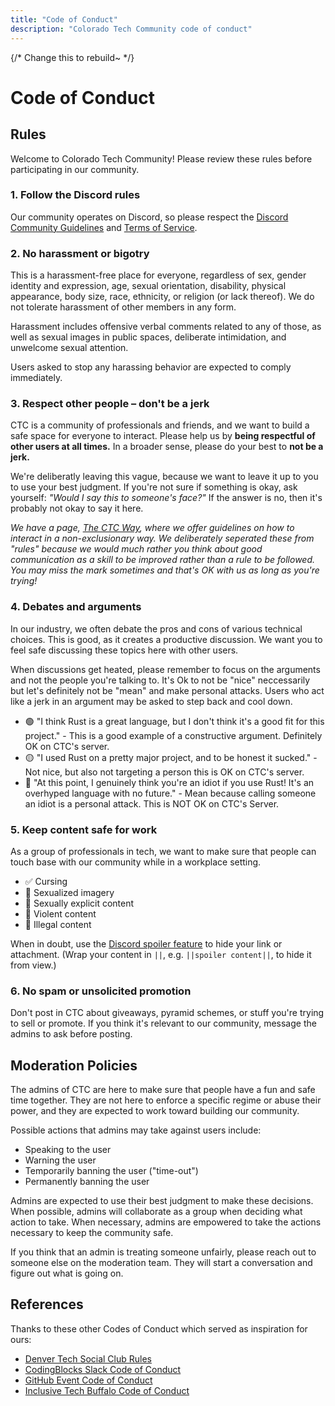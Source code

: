 ```yaml
---
title: "Code of Conduct"
description: "Colorado Tech Community code of conduct"
---
```


{/* Change this to rebuild~ */}

# Code of Conduct

## Rules

Welcome to Colorado Tech Community! Please review these rules before participating in our community.

### 1. Follow the Discord rules

Our community operates on Discord, so please respect the [Discord Community Guidelines](https://discord.com/guidelines) and [Terms of Service](https://discord.com/terms).

### 2. No harassment or bigotry

This is a harassment-free place for everyone, regardless of sex, gender identity and expression, age, sexual orientation, disability, physical appearance, body size, race, ethnicity, or religion (or lack thereof). We do not tolerate harassment of other members in any form.

Harassment includes offensive verbal comments related to any of those, as well as sexual images in public spaces, deliberate intimidation, and unwelcome sexual attention.

Users asked to stop any harassing behavior are expected to comply immediately.

### 3. Respect other people – don't be a jerk

CTC is a community of professionals and friends, and we want to build a safe space for everyone to interact. Please help us by **being respectful of other users at all times.** In a broader sense, please do your best to **not be a jerk.**

We're deliberatly leaving this vague, because we want to leave it up to you to use your best judgment. If you're not sure if something is okay, ask yourself: _"Would I say this to someone's face?"_ If the answer is no, then it's probably not okay to say it here.

_We have a page, [The CTC Way](/the-ctc-way), where we offer guidelines on how to interact in a non-exclusionary way. We deliberately seperated these from "rules" because we would much rather you think about good communication as a skill to be improved rather than a rule to be followed. You may miss the mark sometimes and that's OK with us as long as you're trying!_

### 4. Debates and arguments

In our industry, we often debate the pros and cons of various technical choices. This is good, as it creates a productive discussion. We want you to feel safe discussing these topics here with other users.

When discussions get heated, please remember to focus on the arguments and not the people you're talking to. It's Ok to not be "nice" neccessarily but let's definitely not be "mean" and make personal attacks. Users who act like a jerk in an argument may be asked to step back and cool down.

- 🟢 "I think Rust is a great language, but I don't think it's a good fit for this project." - This is a good example of a constructive argument. Definitely OK on CTC's server.
- 🟡 "I used Rust on a pretty major project, and to be honest it sucked." - Not nice, but also not targeting a person this is OK on CTC's server.
- 🔴 "At this point, I genuinely think you're an idiot if you use Rust! It's an overhyped language with no future." - Mean because calling someone an idiot is a personal attack. This is NOT OK on CTC's Server.

### 5. Keep content safe for work

As a group of professionals in tech, we want to make sure that people can touch base with our community while in a workplace setting.

- ✅ Cursing
- 🔴 Sexualized imagery
- 🔴 Sexually explicit content
- 🔴 Violent content
- 🔴 Illegal content

When in doubt, use the [Discord spoiler feature](https://support.discord.com/hc/en-us/articles/360022320632-Spoiler-Tags-) to hide your link or attachment. (Wrap your content in `||`, e.g. `||spoiler content||`, to hide it from view.)

### 6. No spam or unsolicited promotion

Don't post in CTC about giveaways, pyramid schemes, or stuff you're trying to sell or promote. If you think it's relevant to our community, message the admins to ask before posting.

## Moderation Policies

The admins of CTC are here to make sure that people have a fun and safe time together. They are not here to enforce a specific regime or abuse their power, and they are expected to work toward building our community.

Possible actions that admins may take against users include:

- Speaking to the user
- Warning the user
- Temporarily banning the user ("time-out")
- Permanently banning the user

Admins are expected to use their best judgment to make these decisions. When possible, admins will collaborate as a group when deciding what action to take. When necessary, admins are empowered to take the actions necessary to keep the community safe.

If you think that an admin is treating someone unfairly, please reach out to someone else on the moderation team. They will start a conversation and figure out what is going on.

## References

Thanks to these other Codes of Conduct which served as inspiration for ours:

- [Denver Tech Social Club Rules](https://docs.google.com/document/d/1Ll22vZ5qLo-Kv9BxSqLr-8yhGeqlbY_MHYDOC9QsrUQ/edit#heading=h.txeuvw8mpfkg)
- [CodingBlocks Slack Code of Conduct](http://www.codingblocks.net/slack-code-of-conduct/)
- [GitHub Event Code of Conduct](https://docs.github.com/en/site-policy/github-terms/github-event-code-of-conduct)
- [Inclusive Tech Buffalo Code of Conduct](https://github.com/inclusivetechbuffalo/code-of-conduct)
